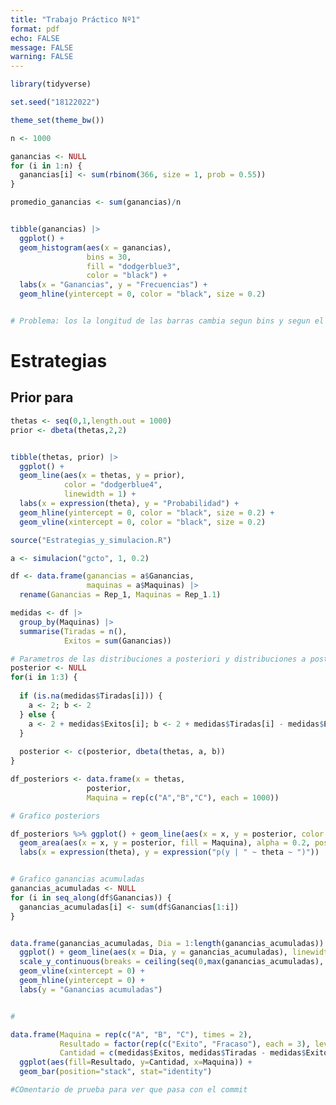 ```yaml
---
title: "Trabajo Práctico Nº1"
format: pdf
echo: FALSE
message: FALSE
warning: FALSE
---
```


```r


library(tidyverse)
```



```r
set.seed("18122022")

theme_set(theme_bw())

```


```r

n <- 1000

ganancias <- NULL
for (i in 1:n) {
  ganancias[i] <- sum(rbinom(366, size = 1, prob = 0.55))
}

promedio_ganancias <- sum(ganancias)/n


tibble(ganancias) |>  
  ggplot() + 
  geom_histogram(aes(x = ganancias), 
                 bins = 30, 
                 fill = "dodgerblue3",
                 color = "black") + 
  labs(x = "Ganancias", y = "Frecuencias") +
  geom_hline(yintercept = 0, color = "black", size = 0.2)


# Problema: los la longitud de las barras cambia segun bins y segun el espacio que tiene para graficarse

```


# Estrategias


## Prior para \theta
```r
thetas <- seq(0,1,length.out = 1000)
prior <- dbeta(thetas,2,2)


tibble(thetas, prior) |>  
  ggplot() + 
  geom_line(aes(x = thetas, y = prior), 
            color = "dodgerblue4", 
            linewidth = 1) + 
  labs(x = expression(theta), y = "Probabilidad") +
  geom_hline(yintercept = 0, color = "black", size = 0.2) +
  geom_vline(xintercept = 0, color = "black", size = 0.2)
```

```r
source("Estrategias_y_simulacion.R")

a <- simulacion("gcto", 1, 0.2)

df <- data.frame(ganancias = a$Ganancias,
                 maquinas = a$Maquinas) |> 
  rename(Ganancias = Rep_1, Maquinas = Rep_1.1)

medidas <- df |>
  group_by(Maquinas) |> 
  summarise(Tiradas = n(),
            Exitos = sum(Ganancias))

# Parametros de las distribuciones a posteriori y distribuciones a posterior
posterior <- NULL
for(i in 1:3) {
  
  if (is.na(medidas$Tiradas[i])) {
    a <- 2; b <- 2
  } else {
    a <- 2 + medidas$Exitos[i]; b <- 2 + medidas$Tiradas[i] - medidas$Exitos[i]
  }
  
  posterior <- c(posterior, dbeta(thetas, a, b))
}

df_posteriors <- data.frame(x = thetas,
                 posterior,
                 Maquina = rep(c("A","B","C"), each = 1000))

# Grafico posteriors

df_posteriors %>% ggplot() + geom_line(aes(x = x, y = posterior, color = Maquina)) +
  geom_area(aes(x = x, y = posterior, fill = Maquina), alpha = 0.2, position = "identity") +
  labs(x = expression(theta), y = expression("p(y | " ~ theta ~ ")"))


# Grafico ganancias acumuladas
ganancias_acumuladas <- NULL
for (i in seq_along(df$Ganancias)) {
  ganancias_acumuladas[i] <- sum(df$Ganancias[1:i])
}


data.frame(ganancias_acumuladas, Dia = 1:length(ganancias_acumuladas)) %>% 
  ggplot() + geom_line(aes(x = Dia, y = ganancias_acumuladas), linewidth = 0.1) +
  scale_y_continuous(breaks = ceiling(seq(0,max(ganancias_acumuladas), length.out = 10))) +
  geom_vline(xintercept = 0) + 
  geom_hline(yintercept = 0) + 
  labs(y = "Ganancias acumuladas")


# 

data.frame(Maquina = rep(c("A", "B", "C"), times = 2),
           Resultado = factor(rep(c("Exito", "Fracaso"), each = 3), levels = c("Exito", "Fracaso")),
           Cantidad = c(medidas$Exitos, medidas$Tiradas - medidas$Exitos)) %>% 
  ggplot(aes(fill=Resultado, y=Cantidad, x=Maquina)) + 
  geom_bar(position="stack", stat="identity")


```



```r
#COmentario de prueba para ver que pasa con el commit
```

